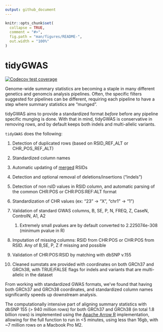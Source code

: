 ```yaml
---
output: github_document
---
```


<!-- README.md is generated from README.Rmd. Please edit that file -->

```r
knitr::opts_chunk$set(
  collapse = TRUE,
  comment = "#>",
  fig.path = "man/figures/README-",
  out.width = "100%"
)
```

# tidyGWAS

<!-- badges: start -->

[![Codecov test coverage](https://codecov.io/gh/Ararder/tidyGWAS/branch/main/graph/badge.svg)](https://app.codecov.io/gh/Ararder/tidyGWAS?branch=main)
<!-- badges: end -->


Genome-wide summary statistics are becoming a staple in many different genetics and genomcis
analysis pipelines. Often, the specific filters suggested for pipelines can be different,
requiring each pipeline to have a step where summary statistics are "munged".

tidyGWAS aims to provide a standardized format *before* before any pipeline specific munging is done.
With that in mind, tidyGWAS is conservative in removing rows, and 
by default keeps both indels and multi-allelic variants.

`tidyGWAS` does the following: 

1.  Detection of duplicated rows (based on RSID_REF_ALT or CHR_POS_REF_ALT)

2.  Standardized column names

3.  Automatic updating of [merged](https://www.ncbi.nlm.nih.gov/books/NBK573473/) RSIDs

4.  Detection and optional removal of deletions/insertions ("indels")

5.  Detection of non rsID values in RSID column, and automatic parsing of the common CHR:POS or CHR:POS:REF:ALT format

6.  Standardization of CHR values (ex: "23" -\> "X", "chr1" -\> "1")

7.  Validation of standard GWAS columns, B, SE, P, N, FREQ, Z, CaseN, ControlN, A1, A2

    1.  Extremely small pvalues are by default converted to 2.225074e-308 (minimum pvalue in R)

8.  Imputation of missing columns: RSID from CHR:POS or CHR:POS from RSID. Any of B,SE, P, Z if missing and possible

9.  Validation of CHR:POS:RSID by matching with dbSNP v.155

10. Cleaned sumstats are provided with coordinates on both GRCh37 and GRCh38, with TRUE/FALSE flags for indels and variants that are multi-allelic in the dataset

From working with standardized GWAS formats, we've found that having both GRCh37 and GRCh38 coordinates, and standardized column names significantly speeds up downstream analysis.

The computationally intensive part of aligning summary statistics with dbSNP 155 (\> 940 million rows) for both GRCh37 and GRCh38 (in total 1.8 billion rows) is implemented using the [Apache Arrow R](https://arrow.apache.org/docs/r/) implementation, allowing for the full function to run in \<5 minutes, using less than 16gb, with \~7 million rows on a Macbook Pro M2.
